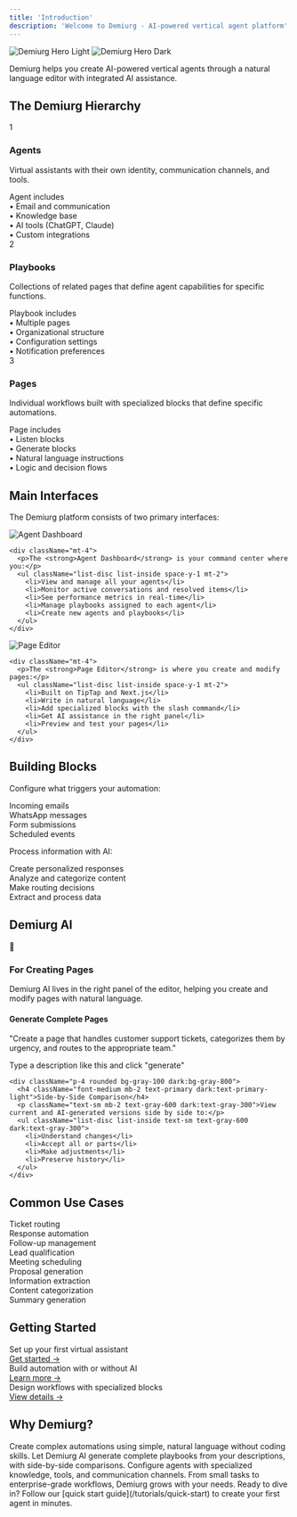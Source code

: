 ```yaml
---
title: 'Introduction'
description: 'Welcome to Demiurg - AI-powered vertical agent platform'
---
```


<img
  className="block dark:hidden rounded-lg shadow-sm"
  src="/images/hero-light.png"
  alt="Demiurg Hero Light"
/>
<img
  className="hidden dark:block rounded-lg shadow-sm"
  src="/images/hero-dark.png"
  alt="Demiurg Hero Dark"
/>

<Note>
  Demiurg helps you create AI-powered vertical agents through a natural language editor with integrated AI assistance.
</Note>

## The Demiurg Hierarchy

<div className="grid grid-cols-1 gap-6 mb-6">
  <Card>
    <div className="flex items-center space-x-2 mb-2">
      <div className="w-6 h-6 flex items-center justify-center bg-primary/20 dark:bg-primary/30 rounded-full">
        <span className="text-primary dark:text-primary-light text-sm">1</span>
      </div>
      <h3 className="text-lg font-medium">Agents</h3>
    </div>
    <p className="mb-3 text-gray-600 dark:text-gray-300 text-sm">Virtual assistants with their own identity, communication channels, and tools.</p>
    <div className="text-xs font-medium uppercase text-gray-500 dark:text-gray-400 mb-2">Agent includes</div>
    <div className="space-y-2 text-sm">
      <div className="flex items-center">
        <span className="mr-2">•</span> Email and communication
      </div>
      <div className="flex items-center">
        <span className="mr-2">•</span> Knowledge base
      </div>
      <div className="flex items-center">
        <span className="mr-2">•</span> AI tools (ChatGPT, Claude)
      </div>
      <div className="flex items-center">
        <span className="mr-2">•</span> Custom integrations
      </div>
    </div>
  </Card>
  
  <Card>
    <div className="flex items-center space-x-2 mb-2">
      <div className="w-6 h-6 flex items-center justify-center bg-primary/20 dark:bg-primary/30 rounded-full">
        <span className="text-primary dark:text-primary-light text-sm">2</span>
      </div>
      <h3 className="text-lg font-medium">Playbooks</h3>
    </div>
    <p className="mb-3 text-gray-600 dark:text-gray-300 text-sm">Collections of related pages that define agent capabilities for specific functions.</p>
    <div className="text-xs font-medium uppercase text-gray-500 dark:text-gray-400 mb-2">Playbook includes</div>
    <div className="space-y-2 text-sm">
      <div className="flex items-center">
        <span className="mr-2">•</span> Multiple pages
      </div>
      <div className="flex items-center">
        <span className="mr-2">•</span> Organizational structure
      </div>
      <div className="flex items-center">
        <span className="mr-2">•</span> Configuration settings
      </div>
      <div className="flex items-center">
        <span className="mr-2">•</span> Notification preferences
      </div>
    </div>
  </Card>
  
  <Card>
    <div className="flex items-center space-x-2 mb-2">
      <div className="w-6 h-6 flex items-center justify-center bg-primary/20 dark:bg-primary/30 rounded-full">
        <span className="text-primary dark:text-primary-light text-sm">3</span>
      </div>
      <h3 className="text-lg font-medium">Pages</h3>
    </div>
    <p className="mb-3 text-gray-600 dark:text-gray-300 text-sm">Individual workflows built with specialized blocks that define specific automations.</p>
    <div className="text-xs font-medium uppercase text-gray-500 dark:text-gray-400 mb-2">Page includes</div>
    <div className="space-y-2 text-sm">
      <div className="flex items-center">
        <span className="mr-2">•</span> Listen blocks
      </div>
      <div className="flex items-center">
        <span className="mr-2">•</span> Generate blocks
      </div>
      <div className="flex items-center">
        <span className="mr-2">•</span> Natural language instructions
      </div>
      <div className="flex items-center">
        <span className="mr-2">•</span> Logic and decision flows
      </div>
    </div>
  </Card>
</div>

## Main Interfaces

The Demiurg platform consists of two primary interfaces:

<Tabs>
  <Tab title="Agent Dashboard">
    <Frame>
      <img src="/images/agent-dashboard.png" alt="Agent Dashboard" className="rounded-lg" />
    </Frame>
    
    <div className="mt-4">
      <p>The <strong>Agent Dashboard</strong> is your command center where you:</p>
      <ul className="list-disc list-inside space-y-1 mt-2">
        <li>View and manage all your agents</li>
        <li>Monitor active conversations and resolved items</li>
        <li>See performance metrics in real-time</li>
        <li>Manage playbooks assigned to each agent</li>
        <li>Create new agents and playbooks</li>
      </ul>
    </div>
  </Tab>
  
  <Tab title="Page Editor">
    <Frame>
      <img src="/images/page-editor.png" alt="Page Editor" className="rounded-lg" />
    </Frame>
    
    <div className="mt-4">
      <p>The <strong>Page Editor</strong> is where you create and modify pages:</p>
      <ul className="list-disc list-inside space-y-1 mt-2">
        <li>Built on TipTap and Next.js</li>
        <li>Write in natural language</li>
        <li>Add specialized blocks with the slash command</li>
        <li>Get AI assistance in the right panel</li>
        <li>Preview and test your pages</li>
      </ul>
    </div>
  </Tab>
</Tabs>

## Building Blocks

<CardGroup cols={2}>
  <Card title="Listen Blocks" icon="ear-listen">
    <p className="mb-3 text-sm">Configure what triggers your automation:</p>
    <div className="space-y-2">
      <div className="px-3 py-2 rounded bg-gray-100 dark:bg-gray-800 text-sm">Incoming emails</div>
      <div className="px-3 py-2 rounded bg-gray-100 dark:bg-gray-800 text-sm">WhatsApp messages</div>
      <div className="px-3 py-2 rounded bg-gray-100 dark:bg-gray-800 text-sm">Form submissions</div>
      <div className="px-3 py-2 rounded bg-gray-100 dark:bg-gray-800 text-sm">Scheduled events</div>
    </div>
  </Card>
  
  <Card title="Generate Blocks" icon="sparkles">
    <p className="mb-3 text-sm">Process information with AI:</p>
    <div className="space-y-2">
      <div className="px-3 py-2 rounded bg-gray-100 dark:bg-gray-800 text-sm">Create personalized responses</div>
      <div className="px-3 py-2 rounded bg-gray-100 dark:bg-gray-800 text-sm">Analyze and categorize content</div>
      <div className="px-3 py-2 rounded bg-gray-100 dark:bg-gray-800 text-sm">Make routing decisions</div>
      <div className="px-3 py-2 rounded bg-gray-100 dark:bg-gray-800 text-sm">Extract and process data</div>
    </div>
  </Card>
</CardGroup>

## Demiurg AI

<Card>
  <div className="flex items-start space-x-4 mb-4">
    <div className="text-3xl">🧠</div>
    <div>
      <h3 className="font-medium text-lg">For Creating Pages</h3>
      <p className="text-sm mt-1 text-gray-600 dark:text-gray-300">Demiurg AI lives in the right panel of the editor, helping you create and modify pages with natural language.</p>
    </div>
  </div>
  
  <div className="grid grid-cols-1 md:grid-cols-2 gap-4">
    <div className="p-4 rounded bg-gray-100 dark:bg-gray-800">
      <h4 className="font-medium mb-2 text-primary dark:text-primary-light">Generate Complete Pages</h4>
      <div className="p-3 rounded bg-white dark:bg-gray-700 mb-2 text-sm italic border border-gray-200 dark:border-gray-600">
        "Create a page that handles customer support tickets, categorizes them by urgency, and routes to the appropriate team."
      </div>
      <p className="text-xs text-gray-500 dark:text-gray-400">Type a description like this and click "generate"</p>
    </div>
    
    <div className="p-4 rounded bg-gray-100 dark:bg-gray-800">
      <h4 className="font-medium mb-2 text-primary dark:text-primary-light">Side-by-Side Comparison</h4>
      <p className="text-sm mb-2 text-gray-600 dark:text-gray-300">View current and AI-generated versions side by side to:</p>
      <ul className="list-disc list-inside text-sm text-gray-600 dark:text-gray-300">
        <li>Understand changes</li>
        <li>Accept all or parts</li>
        <li>Make adjustments</li>
        <li>Preserve history</li>
      </ul>
    </div>
  </div>
</Card>

## Common Use Cases

<CardGroup cols={3}>
  <Card title="Customer Support" icon="headset">
    <div className="space-y-2 mt-2">
      <div className="px-3 py-2 text-xs rounded bg-gray-100 dark:bg-gray-800">Ticket routing</div>
      <div className="px-3 py-2 text-xs rounded bg-gray-100 dark:bg-gray-800">Response automation</div>
      <div className="px-3 py-2 text-xs rounded bg-gray-100 dark:bg-gray-800">Follow-up management</div>
    </div>
  </Card>
  <Card title="Sales Automation" icon="messages-dollar">
    <div className="space-y-2 mt-2">
      <div className="px-3 py-2 text-xs rounded bg-gray-100 dark:bg-gray-800">Lead qualification</div>
      <div className="px-3 py-2 text-xs rounded bg-gray-100 dark:bg-gray-800">Meeting scheduling</div>
      <div className="px-3 py-2 text-xs rounded bg-gray-100 dark:bg-gray-800">Proposal generation</div>
    </div>
  </Card>
  <Card title="Document Processing" icon="file-lines">
    <div className="space-y-2 mt-2">
      <div className="px-3 py-2 text-xs rounded bg-gray-100 dark:bg-gray-800">Information extraction</div>
      <div className="px-3 py-2 text-xs rounded bg-gray-100 dark:bg-gray-800">Content categorization</div>
      <div className="px-3 py-2 text-xs rounded bg-gray-100 dark:bg-gray-800">Summary generation</div>
    </div>
  </Card>
</CardGroup>

## Getting Started

<Steps>
  <Step title="Create an Agent">
    <div className="text-sm text-gray-600 dark:text-gray-300 mb-3">Set up your first virtual assistant</div>
    <a href="/tutorials/quick-start" className="text-primary dark:text-primary-light text-sm font-medium hover:underline">Get started →</a>
  </Step>
  <Step title="Create Playbooks">
    <div className="text-sm text-gray-600 dark:text-gray-300 mb-3">Build automation with or without AI</div>
    <a href="/playbooks/overview" className="text-primary dark:text-primary-light text-sm font-medium hover:underline">Learn more →</a>
  </Step>
  <Step title="Create Pages">
    <div className="text-sm text-gray-600 dark:text-gray-300 mb-3">Design workflows with specialized blocks</div>
    <a href="/pages/overview" className="text-primary dark:text-primary-light text-sm font-medium hover:underline">View details →</a>
  </Step>
</Steps>

## Why Demiurg?

<CardGroup cols={2}>
  <Card title="Natural Language Automation">
    Create complex automations using simple, natural language without coding skills.
  </Card>
  <Card title="AI-Powered Creation">
    Let Demiurg AI generate complete playbooks from your descriptions, with side-by-side comparisons.
  </Card>
  <Card title="Versatile Agents">
    Configure agents with specialized knowledge, tools, and communication channels.
  </Card>
  <Card title="Ready to Scale">
    From small tasks to enterprise-grade workflows, Demiurg grows with your needs.
  </Card>
</CardGroup>

<Check>
  Ready to dive in? Follow our [quick start guide](/tutorials/quick-start) to create your first agent in minutes.
</Check>